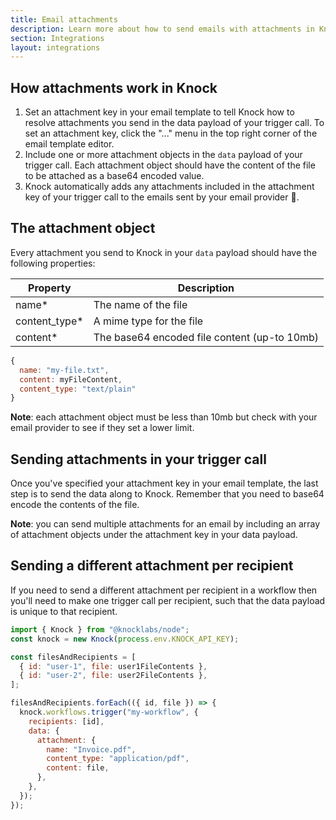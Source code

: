```yaml
---
title: Email attachments
description: Learn more about how to send emails with attachments in Knock
section: Integrations
layout: integrations
---
```



## How attachments work in Knock

1. Set an attachment key in your email template to tell Knock how to resolve attachments you send in the data payload of your trigger call. To set an attachment key, click the "..." menu in the top right corner of the email template editor.
2. Include one or more attachment objects in the `data` payload of your trigger call. Each attachment object should have the content of the file to be attached as a base64 encoded value.
3. Knock automatically adds any attachments included in the attachment key of your trigger call to the emails sent by your email provider 🎉.

## The attachment object

Every attachment you send to Knock in your `data` payload should have the following properties:

| Property       | Description                                  |
| -------------- | -------------------------------------------- |
| name\*         | The name of the file                         |
| content_type\* | A mime type for the file                     |
| content\*      | The base64 encoded file content (up-to 10mb) |

```js An example attachment object
{
  name: "my-file.txt",
  content: myFileContent,
  content_type: "text/plain"
}
```

**Note**: each attachment object must be less than 10mb but check with your email provider to see if they set a lower limit.

## Sending attachments in your trigger call

Once you've specified your attachment key in your email template, the last step is to send the data along to Knock. Remember that you need to base64 encode the contents of the file.

<MultiLangCodeBlock
  title="Sending attachment data"
  snippet="workflows.trigger-with-attachment"
/>

**Note**: you can send multiple attachments for an email by including an array of attachment objects under the attachment key in your data payload.

## Sending a different attachment per recipient

If you need to send a different attachment per recipient in a workflow then you'll need to make one trigger call per recipient, such that the data payload is unique to that recipient.

```js Unique attachments per recipient
import { Knock } from "@knocklabs/node";
const knock = new Knock(process.env.KNOCK_API_KEY);

const filesAndRecipients = [
  { id: "user-1", file: user1FileContents },
  { id: "user-2", file: user2FileContents },
];

filesAndRecipients.forEach(({ id, file }) => {
  knock.workflows.trigger("my-workflow", {
    recipients: [id],
    data: {
      attachment: {
        name: "Invoice.pdf",
        content_type: "application/pdf",
        content: file,
      },
    },
  });
});
```
